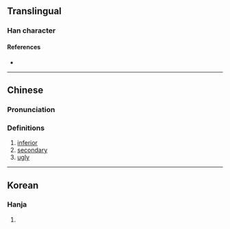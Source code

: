 {{character info}}
==Translingual==

===Han character===
{{Han char|rn=9|rad=人|as=06|sn=8|four=25290|canj=OQD|ids=⿰亻耒}}

====References====
* {{Han ref|kx=0102.110|dkj=00600|hdz=10149.010|uh=344D|ud=13389}}

----

==Chinese==
{{zh-forms}}

===Pronunciation===
{{zh-pron
|m=lěi
|c=
|c-t=
|g=
|h=pfs=
|j=
|md=
|mn=
|mn-t=
|w=
|x=
|mc=y
|oc=y
|cat=a
}}

===Definitions===
{{zh-hanzi}}

# [[inferior]]
# [[secondary]]
# [[ugly]]

----

==Korean==

===Hanja===
{{ko-hanja|버금|뢰||뇌}}

# {{rfdef|ko|sort=人06}}